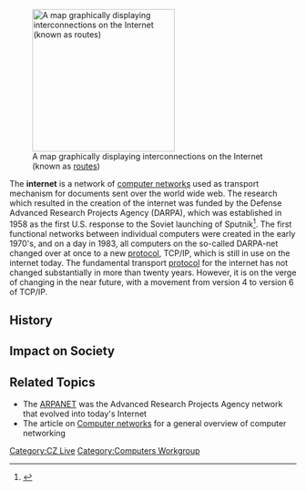 [[Image:Internet map 1024.jpg|right|thumb|250px|A map graphically displaying interconnections on the Internet (known as [[Router|routes]])]]

The '''internet''' is a network of [[computer networks]] used as transport mechanism for documents sent over the world wide web.  The research which resulted in the creation of the internet was funded by the Defense Advanced Research Projects Agency (DARPA), which was established in 1958 as the first U.S. response to the Soviet launching of Sputnik<ref name="DARPA1">{{cite web|url=http://www.darpa.mil/body/overtheyears.html|title=Defense Advanced Research Projects Agency|publisher=United States government|year=2003|accessdate=2007-05-12}}</ref>.  The first functional networks between individual computers were created in the early 1970's, and on a day in 1983, all computers on the so-called DARPA-net changed over at once to a new [[protocol]], TCP/IP, which is still in use on the internet today.  The fundamental transport [[protocol]] for the internet has not changed substantially in more than twenty years.  However, it is on the verge of changing in the near future, with a movement from version 4 to version 6 of TCP/IP.

==History==

==Impact on Society==

==Related Topics==
* The [[ARPANET]] was the Advanced Research Projects Agency network that evolved into today's Internet
* The article on [[Computer networks]] for a general overview of computer networking

[[Category:CZ Live]]
[[Category:Computers Workgroup]]